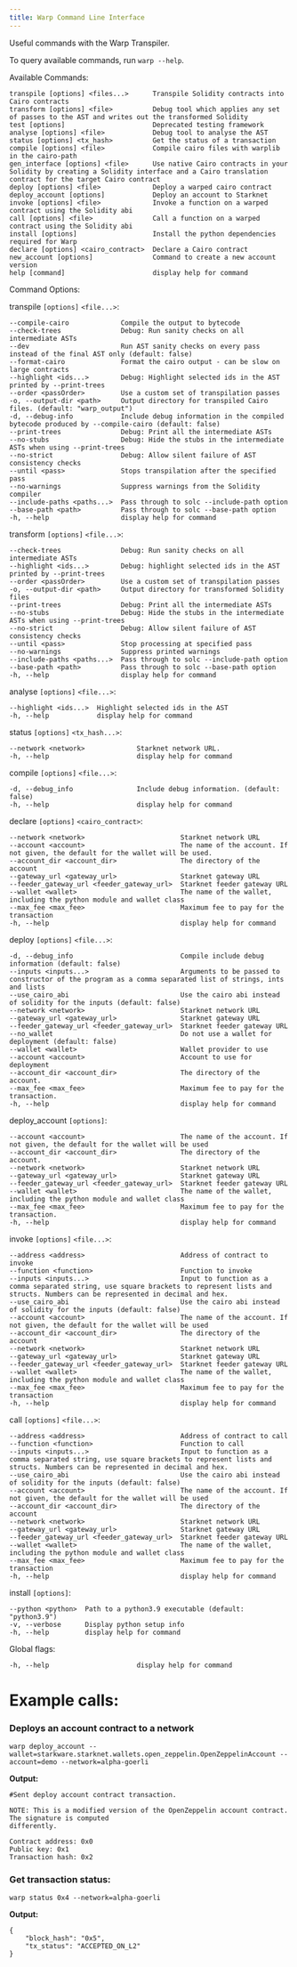 ```yaml
---
title: Warp Command Line Interface
---
```


Useful commands with the Warp Transpiler.

To query available commands, run `warp --help`.

Available Commands:

    transpile [options] <files...>      Transpile Solidity contracts into Cairo contracts
    transform [options] <file>          Debug tool which applies any set of passes to the AST and writes out the transformed Solidity
    test [options]                      Deprecated testing framework
    analyse [options] <file>            Debug tool to analyse the AST
    status [options] <tx_hash>          Get the status of a transaction
    compile [options] <file>            Compile cairo files with warplib in the cairo-path
    gen_interface [options] <file>      Use native Cairo contracts in your Solidity by creating a Solidity interface and a Cairo translation contract for the target Cairo contract
    deploy [options] <file>             Deploy a warped cairo contract
    deploy_account [options]            Deploy an account to Starknet
    invoke [options] <file>             Invoke a function on a warped contract using the Solidity abi
    call [options] <file>               Call a function on a warped contract using the Solidity abi
    install [options]                   Install the python dependencies required for Warp
    declare [options] <cairo_contract>  Declare a Cairo contract
    new_account [options]               Command to create a new account
    version
    help [command]                      display help for command

Command Options:

transpile `[options]` `<file...>`:

    --compile-cairo             Compile the output to bytecode
    --check-trees               Debug: Run sanity checks on all intermediate ASTs
    --dev                       Run AST sanity checks on every pass instead of the final AST only (default: false)
    --format-cairo              Format the cairo output - can be slow on large contracts
    --highlight <ids...>        Debug: Highlight selected ids in the AST printed by --print-trees
    --order <passOrder>         Use a custom set of transpilation passes
    -o, --output-dir <path>     Output directory for transpiled Cairo files. (default: "warp_output")
    -d, --debug-info            Include debug information in the compiled bytecode produced by --compile-cairo (default: false)
    --print-trees               Debug: Print all the intermediate ASTs
    --no-stubs                  Debug: Hide the stubs in the intermediate ASTs when using --print-trees
    --no-strict                 Debug: Allow silent failure of AST consistency checks
    --until <pass>              Stops transpilation after the specified pass
    --no-warnings               Suppress warnings from the Solidity compiler
    --include-paths <paths...>  Pass through to solc --include-path option
    --base-path <path>          Pass through to solc --base-path option
    -h, --help                  display help for command

transform `[options]` `<file...>`:

    --check-trees               Debug: Run sanity checks on all intermediate ASTs
    --highlight <ids...>        Debug: highlight selected ids in the AST printed by --print-trees
    --order <passOrder>         Use a custom set of transpilation passes
    -o, --output-dir <path>     Output directory for transformed Solidity files
    --print-trees               Debug: Print all the intermediate ASTs
    --no-stubs                  Debug: Hide the stubs in the intermediate ASTs when using --print-trees
    --no-strict                 Debug: Allow silent failure of AST consistency checks
    --until <pass>              Stop processing at specified pass
    --no-warnings               Suppress printed warnings
    --include-paths <paths...>  Pass through to solc --include-path option
    --base-path <path>          Pass through to solc --base-path option
    -h, --help                  display help for command

analyse `[options]` `<file...>`:

    --highlight <ids...>  Highlight selected ids in the AST
    -h, --help            display help for command

status `[options]` `<tx_hash...>`:

    --network <network>             Starknet network URL.
    -h, --help                      display help for command

compile `[options]` `<file...>`:

    -d, --debug_info                Include debug information. (default: false)
    -h, --help                      display help for command

declare `[options]` `<cairo_contract>`:

    --network <network>                        Starknet network URL
    --account <account>                        The name of the account. If not given, the default for the wallet will be used.
    --account_dir <account_dir>                The directory of the account
    --gateway_url <gateway_url>                Starknet gateway URL
    --feeder_gateway_url <feeder_gateway_url>  Starknet feeder gateway URL
    --wallet <wallet>                          The name of the wallet, including the python module and wallet class
    --max_fee <max_fee>                        Maximum fee to pay for the transaction
    -h, --help                                 display help for command

deploy `[options]` `<file...>`:

    -d, --debug_info                           Compile include debug information (default: false)
    --inputs <inputs...>                       Arguments to be passed to constructor of the program as a comma separated list of strings, ints and lists
    --use_cairo_abi                            Use the cairo abi instead of solidity for the inputs (default: false)
    --network <network>                        Starknet network URL
    --gateway_url <gateway_url>                Starknet gateway URL
    --feeder_gateway_url <feeder_gateway_url>  Starknet feeder gateway URL
    --no_wallet                                Do not use a wallet for deployment (default: false)
    --wallet <wallet>                          Wallet provider to use
    --account <account>                        Account to use for deployment
    --account_dir <account_dir>                The directory of the account.
    --max_fee <max_fee>                        Maximum fee to pay for the transaction.
    -h, --help                                 display help for command

deploy_account `[options]`:

    --account <account>                        The name of the account. If not given, the default for the wallet will be used
    --account_dir <account_dir>                The directory of the account.
    --network <network>                        Starknet network URL
    --gateway_url <gateway_url>                Starknet gateway URL
    --feeder_gateway_url <feeder_gateway_url>  Starknet feeder gateway URL
    --wallet <wallet>                          The name of the wallet, including the python module and wallet class
    --max_fee <max_fee>                        Maximum fee to pay for the transaction.
    -h, --help                                 display help for command

invoke `[options]` `<file...>`:

    --address <address>                        Address of contract to invoke
    --function <function>                      Function to invoke
    --inputs <inputs...>                       Input to function as a comma separated string, use square brackets to represent lists and structs. Numbers can be represented in decimal and hex.
    --use_cairo_abi                            Use the cairo abi instead of solidity for the inputs (default: false)
    --account <account>                        The name of the account. If not given, the default for the wallet will be used
    --account_dir <account_dir>                The directory of the account
    --network <network>                        Starknet network URL
    --gateway_url <gateway_url>                Starknet gateway URL
    --feeder_gateway_url <feeder_gateway_url>  Starknet feeder gateway URL
    --wallet <wallet>                          The name of the wallet, including the python module and wallet class
    --max_fee <max_fee>                        Maximum fee to pay for the transaction
    -h, --help                                 display help for command

call `[options]` `<file...>`:

    --address <address>                        Address of contract to call
    --function <function>                      Function to call
    --inputs <inputs...>                       Input to function as a comma separated string, use square brackets to represent lists and structs. Numbers can be represented in decimal and hex.
    --use_cairo_abi                            Use the cairo abi instead of solidity for the inputs (default: false)
    --account <account>                        The name of the account. If not given, the default for the wallet will be used
    --account_dir <account_dir>                The directory of the account
    --network <network>                        Starknet network URL
    --gateway_url <gateway_url>                Starknet gateway URL
    --feeder_gateway_url <feeder_gateway_url>  Starknet feeder gateway URL
    --wallet <wallet>                          The name of the wallet, including the python module and wallet class
    --max_fee <max_fee>                        Maximum fee to pay for the transaction
    -h, --help                                 display help for command

install `[options]`:

    --python <python>  Path to a python3.9 executable (default: "python3.9")
    -v, --verbose      Display python setup info
    -h, --help         display help for command

Global flags:

    -h, --help                      display help for command

# Example calls:

### Deploys an account contract to a network

    warp deploy_account --wallet=starkware.starknet.wallets.open_zeppelin.OpenZeppelinAccount --account=demo --network=alpha-goerli

**Output:**

    #Sent deploy account contract transaction.

    NOTE: This is a modified version of the OpenZeppelin account contract. The signature is computed
    differently.

    Contract address: 0x0
    Public key: 0x1
    Transaction hash: 0x2

### Get transaction status:

    warp status 0x4 --network=alpha-goerli

**Output:**

    {
        "block_hash": "0x5",
        "tx_status": "ACCEPTED_ON_L2"
    }
